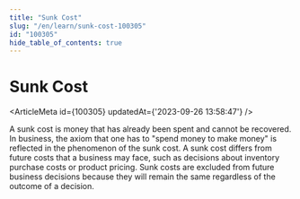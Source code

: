 ```yaml
---
title: "Sunk Cost"
slug: "/en/learn/sunk-cost-100305"
id: "100305"
hide_table_of_contents: true
---
```



# Sunk Cost

<ArticleMeta id={100305} updatedAt={'2023-09-26 13:58:47'} />
<div className='border-solid border-b border-t-0 my-4 border-[var(--ifm-color-gray-300)]' />

A sunk cost is money that has already been spent and cannot be recovered. In business, the axiom that one has to "spend money to make money" is reflected in the phenomenon of the sunk cost. A sunk cost differs from future costs that a business may face, such as decisions about inventory purchase costs or product pricing. Sunk costs are excluded from future business decisions because they will remain the same regardless of the outcome of a decision.
